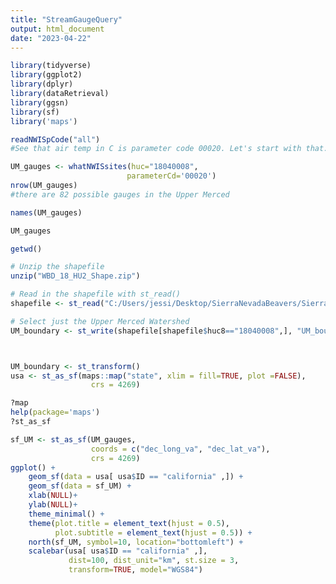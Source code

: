 ```yaml
---
title: "StreamGaugeQuery"
output: html_document
date: "2023-04-22"
---
```


```r
library(tidyverse)
library(ggplot2)
library(dplyr)
library(dataRetrieval)
library(ggsn)
library(sf)
library('maps')
```
```r
readNWISpCode("all")
#See that air temp in C is parameter code 00020. Let's start with that. 

UM_gauges <- whatNWISsites(huc="18040008", 
                          parameterCd='00020')
nrow(UM_gauges)
#there are 82 possible gauges in the Upper Merced

names(UM_gauges)

UM_gauges
```

```r
getwd()

# Unzip the shapefile
unzip("WBD_18_HU2_Shape.zip")

# Read in the shapefile with st_read()
shapefile <- st_read("C:/Users/jessi/Desktop/SierraNevadaBeavers/SierraNevadaBeavers/Shape/WBDHU8.shp")

# Select just the Upper Merced Watershed
UM_boundary <- st_write(shapefile[shapefile$huc8=="18040008",], "UM_boundary.shp")



UM_boundary <- st_transform()
usa <- st_as_sf(maps::map("state", xlim = fill=TRUE, plot =FALSE),
                  crs = 4269)

?map
help(package='maps')
?st_as_sf

sf_UM <- st_as_sf(UM_gauges, 
                  coords = c("dec_long_va", "dec_lat_va"),
                  crs = 4269)
ggplot() +
    geom_sf(data = usa[ usa$ID == "california" ,]) +
    geom_sf(data = sf_UM) + 
    xlab(NULL)+
    ylab(NULL)+
    theme_minimal() +
    theme(plot.title = element_text(hjust = 0.5),
          plot.subtitle = element_text(hjust = 0.5)) +
    north(sf_UM, symbol=10, location="bottomleft") +
    scalebar(usa[ usa$ID == "california" ,],
             dist=100, dist_unit="km", st.size = 3,
             transform=TRUE, model="WGS84")
```


